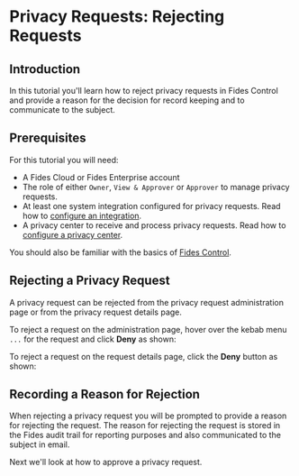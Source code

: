 
# Privacy Requests: Rejecting Requests

<TutorialKey duration="2" product="Fides" topic="Privacy Requests" interactive="true"/>

## Introduction
In this tutorial you'll learn how to reject privacy requests in Fides Control and provide a reason for the decision for record keeping and to communicate to the subject.

## Prerequisites

For this tutorial you will need:

* A Fides Cloud or Fides Enterprise account
* The role of either `Owner`, `View & Approver` or `Approver` to manage privacy requests.
* At least one system integration configured for privacy requests. Read how to [configure an integration](../privacy-requests-configuration/privacy-requests-configure-integrations).
* A privacy center to receive and process privacy requests. Read how to [configure a privacy center](#LINK).

You should also be familiar with the basics of [Fides Control](#LINK).

## Rejecting a Privacy Request
A privacy request can be rejected from the privacy request administration page or from the privacy request details page. 

To reject a request on the administration page, hover over the kebab menu `...` for the request and click **Deny** as shown:

<Screenshot img="/assets/img/tutorials/privacy-requests-reject.gif" description="Reject Privacy Request" mw="500"/>

To reject a request on the request details page, click the **Deny** button as shown:

<Screenshot img="/assets/img/tutorials/privacy-requests-deny.gif" description="Reject Privacy Request" mw="500"/>

## Recording a Reason for Rejection

When rejecting a privacy request you will be prompted to provide a reason for rejecting the request. The reason for rejecting the request is stored in the Fides audit trail for reporting purposes and also communicated to the subject in email.
<Screenshot img="/assets/img/tutorials/privacy-requests-reject-reason.gif" description="Reject Privacy Request Reason" mw="500"/>

Next we'll look at how to approve a privacy request.